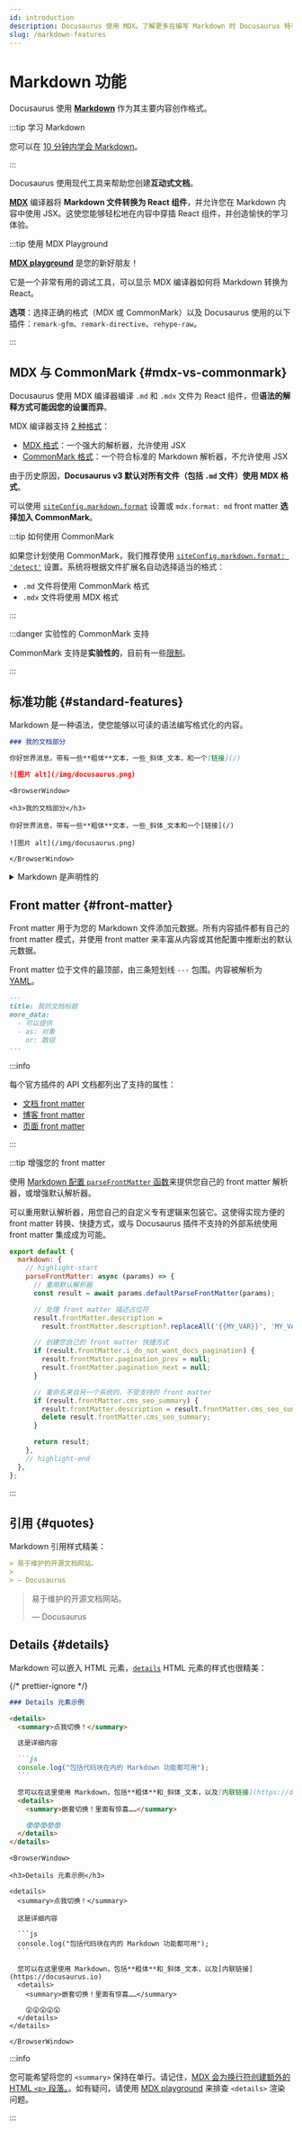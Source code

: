 ```yaml
---
id: introduction
description: Docusaurus 使用 MDX。了解更多在编写 Markdown 时 Docusaurus 特有的功能。
slug: /markdown-features
---
```


# Markdown 功能


Docusaurus 使用 **[Markdown](https://commonmark.org/)** 作为其主要内容创作格式。

:::tip 学习 Markdown

您可以在 [10 分钟内学会 Markdown](https://commonmark.org/help/)。

:::

Docusaurus 使用现代工具来帮助您创建**互动式文档**。

**[MDX](https://mdxjs.com/)** 编译器将 **Markdown 文件转换为 React 组件**，并允许您在 Markdown 内容中使用 JSX。这使您能够轻松地在内容中穿插 React 组件，并创造愉快的学习体验。

:::tip 使用 MDX Playground

**[MDX playground](https://mdxjs.com/playground/)** 是您的新好朋友！

它是一个非常有用的调试工具，可以显示 MDX 编译器如何将 Markdown 转换为 React。

**选项**：选择正确的格式（MDX 或 CommonMark）以及 Docusaurus 使用的以下插件：`remark-gfm`、`remark-directive`、`rehype-raw`。

:::

## MDX 与 CommonMark {#mdx-vs-commonmark}

Docusaurus 使用 MDX 编译器编译 `.md` 和 `.mdx` 文件为 React 组件，但**语法的解释方式可能因您的设置而异**。

MDX 编译器支持 [2 种格式](https://mdxjs.com/packages/mdx/#optionsformat)：

- [MDX 格式](https://mdxjs.com/docs/what-is-mdx/)：一个强大的解析器，允许使用 JSX
- [CommonMark 格式](https://commonmark.org/)：一个符合标准的 Markdown 解析器，不允许使用 JSX

由于历史原因，**Docusaurus v3 默认对所有文件（包括 `.md` 文件）使用 MDX 格式**。

可以使用 [`siteConfig.markdown.format`](../../api/docusaurus.config.js.mdx#markdown) 设置或 `mdx.format: md` front matter **选择加入 CommonMark**。

:::tip 如何使用 CommonMark

如果您计划使用 CommonMark，我们推荐使用 [`siteConfig.markdown.format: 'detect'`](../../api/docusaurus.config.js.mdx#markdown) 设置。系统将根据文件扩展名自动选择适当的格式：

- `.md` 文件将使用 CommonMark 格式
- `.mdx` 文件将使用 MDX 格式

:::

:::danger 实验性的 CommonMark 支持

CommonMark 支持是**实验性的**，目前有一些[限制](https://github.com/facebook/docusaurus/issues/9092)。

:::

## 标准功能 {#standard-features}

Markdown 是一种语法，使您能够以可读的语法编写格式化的内容。

```md
### 我的文档部分

你好世界消息，带有一些**粗体**文本，一些_斜体_文本，和一个[链接](/)

![图片 alt](/img/docusaurus.png)
```

```mdx-code-block
<BrowserWindow>

<h3>我的文档部分</h3>

你好世界消息，带有一些**粗体**文本，一些_斜体_文本和一个[链接](/)

![图片 alt](/img/docusaurus.png)

</BrowserWindow>
```

<details>

<summary>Markdown 是声明性的</summary>

有些人可能认为 Markdown 和 HTML 之间存在一对一的对应关系，例如，`![预览](/img/docusaurus.png)` 将总是变成 `<img src="/img/docusaurus.png" alt="预览" />`。然而，_情况并非如此_。

Markdown 语法 `![消息](url)` 只是声明性地告诉 Docusaurus 在这里需要插入一张图片，但我们可能会做其他事情，比如将[文件路径转换为 URL 路径](./markdown-features-assets.mdx#images)，所以生成的标记可能与其他 Markdown 渲染器的输出，或天真地手写成等效的 JSX/HTML 代码不同。

总的来说，您只应该假设标记的_语义_（` ``` ` 围栏变成[代码块](./markdown-features-code-blocks.mdx)；`>` 变成[引用](#quotes)等），而不是实际编译的输出。

</details>

## Front matter {#front-matter}

Front matter 用于为您的 Markdown 文件添加元数据。所有内容插件都有自己的 front matter 模式，并使用 front matter 来丰富从内容或其他配置中推断出的默认元数据。

Front matter 位于文件的最顶部，由三条短划线 `---` 包围。内容被解析为 [YAML](https://yaml.org/spec/1.2.2/)。

```md
---
title: 我的文档标题
more_data:
  - 可以提供
  - as: 对象
    or: 数组
---
```

:::info

每个官方插件的 API 文档都列出了支持的属性：

- [文档 front matter](../../api/plugins/plugin-content-docs.mdx#markdown-front-matter)
- [博客 front matter](../../api/plugins/plugin-content-blog.mdx#markdown-front-matter)
- [页面 front matter](../../api/plugins/plugin-content-pages.mdx#markdown-front-matter)

:::

:::tip 增强您的 front matter

使用 [Markdown 配置 `parseFrontMatter` 函数](../../api/docusaurus.config.js.mdx#markdown)来提供您自己的 front matter 解析器，或增强默认解析器。

可以重用默认解析器，用您自己的自定义专有逻辑来包装它。这使得实现方便的 front matter 转换、快捷方式，或与 Docusaurus 插件不支持的外部系统使用 front matter 集成成为可能。

```js title="docusaurus.config.js"
export default {
  markdown: {
    // highlight-start
    parseFrontMatter: async (params) => {
      // 重用默认解析器
      const result = await params.defaultParseFrontMatter(params);

      // 处理 front matter 描述占位符
      result.frontMatter.description =
        result.frontMatter.description?.replaceAll('{{MY_VAR}}', 'MY_VALUE');

      // 创建您自己的 front matter 快捷方式
      if (result.frontMatter.i_do_not_want_docs_pagination) {
        result.frontMatter.pagination_prev = null;
        result.frontMatter.pagination_next = null;
      }

      // 重命名来自另一个系统的、不受支持的 front matter
      if (result.frontMatter.cms_seo_summary) {
        result.frontMatter.description = result.frontMatter.cms_seo_summary;
        delete result.frontMatter.cms_seo_summary;
      }

      return result;
    },
    // highlight-end
  },
};
```

:::

## 引用 {#quotes}

Markdown 引用样式精美：

```md
> 易于维护的开源文档网站。
>
> — Docusaurus
```

<BrowserWindow>

> 易于维护的开源文档网站。
>
> — Docusaurus

</BrowserWindow>

## Details {#details}

Markdown 可以嵌入 HTML 元素，[`details`](https://developer.mozilla.org/en-US/docs/Web/HTML/Element/details) HTML 元素的样式也很精美：

{/* prettier-ignore */}
````md
### Details 元素示例

<details>
  <summary>点我切换！</summary>

  这是详细内容

  ```js
  console.log("包括代码块在内的 Markdown 功能都可用");
  ```

  您可以在这里使用 Markdown，包括**粗体**和_斜体_文本，以及[内联链接](https://docusaurus.io)
  <details>
    <summary>嵌套切换！里面有惊喜……</summary>

    😲😲😲😲😲
  </details>
</details>
````

````mdx-code-block
<BrowserWindow>

<h3>Details 元素示例</h3>

<details>
  <summary>点我切换！</summary>

  这是详细内容

  ```js
  console.log("包括代码块在内的 Markdown 功能都可用");
  ```

  您可以在这里使用 Markdown，包括**粗体**和_斜体_文本，以及[内联链接](https://docusaurus.io)
  <details>
    <summary>嵌套切换！里面有惊喜……</summary>

    😲😲😲😲😲
  </details>
</details>

</BrowserWindow>
````

:::info

您可能希望将您的 `<summary>` 保持在单行。请记住，[MDX 会为换行符创建额外的 HTML `<p>` 段落。](https://mdxjs.com/migrating/v2/#jsx)。如有疑问，请使用 [MDX playground](https://mdxjs.com/playground/) 来排查 `<details>` 渲染问题。

:::
